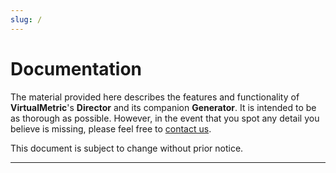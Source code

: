 ```yaml
---
slug: /
---
```


# Documentation

The material provided here describes the features and functionality of **VirtualMetric**'s **Director** and its companion **Generator**. It is intended to be as thorough as possible. However, in the event that you spot any detail you believe is missing, please feel free to [contact us](mailto:tech-writer@virtualmetric.com "TODO: Create this address").

This document is subject to change without prior notice.

---

<FooterCopyright copyright="Copright &copy; 2024 VirtualMetric. All rights reserved."/>
